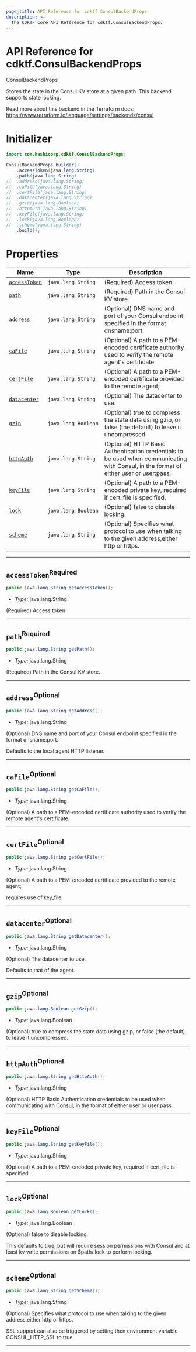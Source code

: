 ```yaml
---
page_title: API Reference for cdktf.ConsulBackendProps
description: >-
  The CDKTF Core API Reference for cdktf.ConsulBackendProps.
---
```


<!-- This file is generated through yarn generate-docs -->

# API Reference for cdktf.ConsulBackendProps

   ConsulBackendProps <a name="ConsulBackendProps" id="cdktf.ConsulBackendProps"></a>
  
  Stores the state in the Consul KV store at a given path. This backend supports state locking.
  
  Read more about this backend in the Terraform docs:
  https://www.terraform.io/language/settings/backends/consul
  
  # Initializer <a name="Initializer" id="cdktf.ConsulBackendProps.Initializer"></a>
  
  ```java
  import com.hashicorp.cdktf.ConsulBackendProps;
  
  ConsulBackendProps.builder()
      .accessToken(java.lang.String)
      .path(java.lang.String)
  //  .address(java.lang.String)
  //  .caFile(java.lang.String)
  //  .certFile(java.lang.String)
  //  .datacenter(java.lang.String)
  //  .gzip(java.lang.Boolean)
  //  .httpAuth(java.lang.String)
  //  .keyFile(java.lang.String)
  //  .lock(java.lang.Boolean)
  //  .scheme(java.lang.String)
      .build();
  ```
  
  # Properties <a name="Properties" id="Properties"></a>
  
  | **Name** | **Type** | **Description** |
  | --- | --- | --- |
  | <code><a href="#cdktf.ConsulBackendProps.property.accessToken">accessToken</a></code> | <code>java.lang.String</code> | (Required) Access token. |
  | <code><a href="#cdktf.ConsulBackendProps.property.path">path</a></code> | <code>java.lang.String</code> | (Required) Path in the Consul KV store. |
  | <code><a href="#cdktf.ConsulBackendProps.property.address">address</a></code> | <code>java.lang.String</code> | (Optional) DNS name and port of your Consul endpoint specified in the format dnsname:port. |
  | <code><a href="#cdktf.ConsulBackendProps.property.caFile">caFile</a></code> | <code>java.lang.String</code> | (Optional) A path to a PEM-encoded certificate authority used to verify the remote agent's certificate. |
  | <code><a href="#cdktf.ConsulBackendProps.property.certFile">certFile</a></code> | <code>java.lang.String</code> | (Optional) A path to a PEM-encoded certificate provided to the remote agent; |
  | <code><a href="#cdktf.ConsulBackendProps.property.datacenter">datacenter</a></code> | <code>java.lang.String</code> | (Optional) The datacenter to use. |
  | <code><a href="#cdktf.ConsulBackendProps.property.gzip">gzip</a></code> | <code>java.lang.Boolean</code> | (Optional) true to compress the state data using gzip, or false (the default) to leave it uncompressed. |
  | <code><a href="#cdktf.ConsulBackendProps.property.httpAuth">httpAuth</a></code> | <code>java.lang.String</code> | (Optional) HTTP Basic Authentication credentials to be used when communicating with Consul, in the format of either user or user:pass. |
  | <code><a href="#cdktf.ConsulBackendProps.property.keyFile">keyFile</a></code> | <code>java.lang.String</code> | (Optional) A path to a PEM-encoded private key, required if cert_file is specified. |
  | <code><a href="#cdktf.ConsulBackendProps.property.lock">lock</a></code> | <code>java.lang.Boolean</code> | (Optional) false to disable locking. |
  | <code><a href="#cdktf.ConsulBackendProps.property.scheme">scheme</a></code> | <code>java.lang.String</code> | (Optional) Specifies what protocol to use when talking to the given address,either http or https. |
  
  ---
  
  ## `accessToken`<sup>Required</sup> <a name="accessToken" id="cdktf.ConsulBackendProps.property.accessToken"></a>
  
  ```java
  public java.lang.String getAccessToken();
  ```
  
  - *Type:* java.lang.String
  
  (Required) Access token.
  
  ---
  
  ## `path`<sup>Required</sup> <a name="path" id="cdktf.ConsulBackendProps.property.path"></a>
  
  ```java
  public java.lang.String getPath();
  ```
  
  - *Type:* java.lang.String
  
  (Required) Path in the Consul KV store.
  
  ---
  
  ## `address`<sup>Optional</sup> <a name="address" id="cdktf.ConsulBackendProps.property.address"></a>
  
  ```java
  public java.lang.String getAddress();
  ```
  
  - *Type:* java.lang.String
  
  (Optional) DNS name and port of your Consul endpoint specified in the format dnsname:port.
  
  Defaults to the local agent HTTP listener.
  
  ---
  
  ## `caFile`<sup>Optional</sup> <a name="caFile" id="cdktf.ConsulBackendProps.property.caFile"></a>
  
  ```java
  public java.lang.String getCaFile();
  ```
  
  - *Type:* java.lang.String
  
  (Optional) A path to a PEM-encoded certificate authority used to verify the remote agent's certificate.
  
  ---
  
  ## `certFile`<sup>Optional</sup> <a name="certFile" id="cdktf.ConsulBackendProps.property.certFile"></a>
  
  ```java
  public java.lang.String getCertFile();
  ```
  
  - *Type:* java.lang.String
  
  (Optional) A path to a PEM-encoded certificate provided to the remote agent;
  
  requires use of key_file.
  
  ---
  
  ## `datacenter`<sup>Optional</sup> <a name="datacenter" id="cdktf.ConsulBackendProps.property.datacenter"></a>
  
  ```java
  public java.lang.String getDatacenter();
  ```
  
  - *Type:* java.lang.String
  
  (Optional) The datacenter to use.
  
  Defaults to that of the agent.
  
  ---
  
  ## `gzip`<sup>Optional</sup> <a name="gzip" id="cdktf.ConsulBackendProps.property.gzip"></a>
  
  ```java
  public java.lang.Boolean getGzip();
  ```
  
  - *Type:* java.lang.Boolean
  
  (Optional) true to compress the state data using gzip, or false (the default) to leave it uncompressed.
  
  ---
  
  ## `httpAuth`<sup>Optional</sup> <a name="httpAuth" id="cdktf.ConsulBackendProps.property.httpAuth"></a>
  
  ```java
  public java.lang.String getHttpAuth();
  ```
  
  - *Type:* java.lang.String
  
  (Optional) HTTP Basic Authentication credentials to be used when communicating with Consul, in the format of either user or user:pass.
  
  ---
  
  ## `keyFile`<sup>Optional</sup> <a name="keyFile" id="cdktf.ConsulBackendProps.property.keyFile"></a>
  
  ```java
  public java.lang.String getKeyFile();
  ```
  
  - *Type:* java.lang.String
  
  (Optional) A path to a PEM-encoded private key, required if cert_file is specified.
  
  ---
  
  ## `lock`<sup>Optional</sup> <a name="lock" id="cdktf.ConsulBackendProps.property.lock"></a>
  
  ```java
  public java.lang.Boolean getLock();
  ```
  
  - *Type:* java.lang.Boolean
  
  (Optional) false to disable locking.
  
  This defaults to true, but will require session permissions with Consul and
  at least kv write permissions on $path/.lock to perform locking.
  
  ---
  
  ## `scheme`<sup>Optional</sup> <a name="scheme" id="cdktf.ConsulBackendProps.property.scheme"></a>
  
  ```java
  public java.lang.String getScheme();
  ```
  
  - *Type:* java.lang.String
  
  (Optional) Specifies what protocol to use when talking to the given address,either http or https.
  
  SSL support can also be triggered by setting then environment variable CONSUL_HTTP_SSL to true.
  
  ---
  

